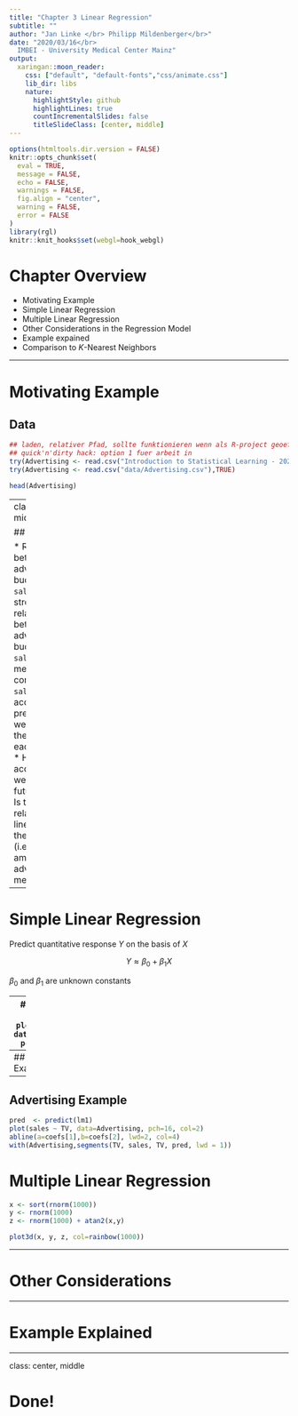 ```yaml
---
title: "Chapter 3 Linear Regression"
subtitle: ""
author: "Jan Linke </br> Philipp Mildenberger</br>"
date: "2020/03/16</br>
  IMBEI - University Medical Center Mainz"
output: 
  xaringan::moon_reader:
    css: ["default", "default-fonts","css/animate.css"]
    lib_dir: libs
    nature:
      highlightStyle: github
      highlightLines: true
      countIncrementalSlides: false
      titleSlideClass: [center, middle]
---
```


```r
options(htmltools.dir.version = FALSE)
knitr::opts_chunk$set(
  eval = TRUE,
  message = FALSE,
  echo = FALSE,
  warnings = FALSE,
  fig.align = "center",
  warning = FALSE,
  error = FALSE
)
library(rgl)
knitr::knit_hooks$set(webgl=hook_webgl)
```

# Chapter Overview

- Motivating Example
- Simple Linear Regression
- Multiple Linear Regression
- Other Considerations in the Regression Model
- Example expained
- Comparison to $K$-Nearest Neighbors

---

# Motivating Example
## Data 
```r
## laden, relativer Pfad, sollte funktionieren wenn als R-project geoeffnet.
## quick'n'dirty hack: option 1 fuer arbeit in 
try(Advertising <- read.csv("Introduction to Statistical Learning - 2020/chapter3-linear_regression/data/Advertising.csv"),TRUE)
try(Advertising <- read.csv("data/Advertising.csv"),TRUE) 
```

```r
head(Advertising)
```

---
class: center, middle

## Questions


* Relationship between advertising budget and `sales`?
* How strong is relationship between advertising budget and `sales`?
* Which media contribute to `sales`?
* How accurately (and precisely) can we estimate the effect of each medium?
* How accurately can we predict future sales?
* Is the relationship linear?
* Is there synergy (i.e. interaction) among the adventising media?

---

# Simple Linear Regression
Predict quantitative response $Y$ on the basis of $X$

$$ Y \approx \beta_0 + \beta_1 X $$ 

$\beta_0$ and $\beta_1$ are unknown constants

---
## Advertising Example 
```r
plot(sales ~ TV, data=Advertising, pch=16, col=2)
```

---
## Advertising Example
```r
lm1 <- lm(sales~TV, data=Advertising)
coefs <- lm1$coefficients
plot(sales ~ TV, data=Advertising, pch=16, col=2)
abline(a=coefs[1],b=coefs[2], lwd=2, col=4)
```

---
## Advertising Example
```r
pred  <- predict(lm1)
plot(sales ~ TV, data=Advertising, pch=16, col=2)
abline(a=coefs[1],b=coefs[2], lwd=2, col=4)
with(Advertising,segments(TV, sales, TV, pred, lwd = 1))
```


# Multiple Linear Regression

```r
x <- sort(rnorm(1000))
y <- rnorm(1000)
z <- rnorm(1000) + atan2(x,y)

plot3d(x, y, z, col=rainbow(1000))

```


---

# Other Considerations

---

# Example Explained

---

class: center, middle

# Done!

